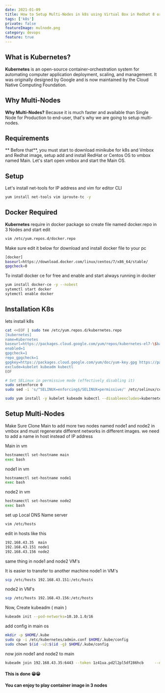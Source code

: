 ```yaml
---
date: 2021-01-09
title: How to Setup Multi-Nodes in k8s using Virtual Box in Redhat 8 or Centos
tags: ['k8s']
private: false
featureImage: mulnode.png
category: devops 
feature: true
---
```


## What is Kubernetes?
**Kubernetes** is an open-source container-orchestration system for automating computer application deployment, scaling, and management. It was originally designed by Google and is now maintained by the Cloud Native Computing Foundation.

## Why Multi-Nodes
**Why Multi-Nodes?** Because it is much faster and available than Single Node for Production to end-user, that's why we are going to setup multi-nodes.

## Requirements
** Before that**, you must start to download minikube for k8s and Vmbox and Redhat image, setup add and install RedHat or Centos OS to vmbox named Main. Let's start open vmbox and start the Main OS.


## Setup
Let's install net-tools for IP address and vim for editor CLI

```bash
yum install net-tools vim iproute-tc -y
```
## Docker Required
**Kubernetes** require in docker package so create file named docker.repo in 3 Nodes and start edit

```bash
vim /etc/yum.repos.d/docker.repo
```

Make sure edit it below for download and install docker file to your pc

```bash
[docker]
baseurl=https://download.docker.com/linux/centos/7/x86_64/stable/
gpgcheck=0
```

To install docker ce for free and enable and start always running in docker

```bash
yum install docker-ce -y --nobest
sytemctl start docker
sytemctl enable docker
```

## Installation K8s
lets install k8s

```bash
cat <<EOF | sudo tee /etc/yum.repos.d/kubernetes.repo
[kubernetes]
name=Kubernetes
baseurl=https://packages.cloud.google.com/yum/repos/kubernetes-el7-\$basearch
enabled=1
gpgcheck=1
repo_gpgcheck=1
gpgkey=https://packages.cloud.google.com/yum/doc/yum-key.gpg https://packages.cloud.google.com/yum/doc/rpm-package-key.gpg
exclude=kubelet kubeadm kubectl
EOF

# Set SELinux in permissive mode (effectively disabling it)
sudo setenforce 0
sudo sed -i 's/^SELINUX=enforcing$/SELINUX=permissive/' /etc/selinux/config

sudo yum install -y kubelet kubeadm kubectl --disableexcludes=kubernetes
```


## Setup Multi-Nodes
Make Sure Clone Main to add more two nodes named node1 and node2 in vmbox and must regenerate different networks in different images. we need to add a name in host instead of IP address

Main in vm

```bash
hostnamectl set-hostname main
exec bash
```

node1 in vm

```bash
hostnamectl set-hostname node1
exec bash
```

node2 in vm

```bash
hostnamectl set-hostname node2
exec bash
```

set up Local DNS Name server

```bash
vim /etc/hosts
```

edit in hosts like this

```bash
192.168.43.35  main
192.168.43.151 node1
192.168.43.156 node2
```

same thing in node1 and node2 VM's

It is easier to transfer to another machine node1 in VM's

```bash
scp /etc/hosts 192.168.43.151:/etc/hosts
```

node2 in VM's

```bash
scp /etc/hosts 192.168.43.156:/etc/hosts
```

Now, Create kubeadm ( main )

```bash
kubeadm init --pod-networks=10.10.1.0/16
```

add config in main os

```bash
mkdir -p $HOME/.kube
sudo cp -i /etc/kubernetes/admin.conf $HOME/.kube/config
sudo chown $(id -u):$(id -g) $HOME/.kube/config
```

now join node1 and node2 to main

```bash
kubeadm join 192.168.43.35:6443 --token 1z41ua.pd2l2pl5df286hcb     --discovery-token-ca-cert-hash sha256:4547a1aacde3bd0b1ff37fe27619aa858081634717b212e609dfeba96e0402be
```

#### This is done 😀😀
#### You can enjoy to play container image in 3 nodes

